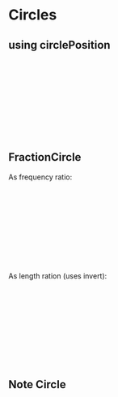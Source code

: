 
# Circles

## using circlePosition

<svg width={240} height={240}>
  <circle
    cx={120}
    cy={120}
    r={100}
    stroke="gray"
    strokeWidth={4}
    fill="none"
  />
  <path
    stroke="gray"
    strokeWidth={4}
    fill="none"
    d={line()(
      ["C", "Eb", "G", "Bb"].map((n) =>
        circlePosition(Note.chroma(n) / 12, 100).map((p) => p + 20)
      )
    )}
  />
  {Array(12)
    .fill(0)
    .map((_, i, a) => {
      const [x, y] = circlePosition(i / a.length, 100)
      const note = Note.fromMidi(i + 60)
      return (
        <>
          <circle
            r={20}
            cx={x + 20}
            cy={y + 20}
            fill={frequencyColor(Note.freq(note))}
          />
          <text x={x + 20} y={y + 25} fill="black" textAnchor="middle">
            {Note.get(note).pc}
            {/* {Note.get(Note.fromMidiSharps(i + 60)).pc} */}
          </text>
        </>
      )
    })}
</svg>

## FractionCircle

As frequency ratio:

<svg width={42} height={42}>
  <FractionCircle top={2} bottom={3} radius={20} cx={20} cy={20} />
</svg>

As length ration (uses invert):

<svg width={42} height={42}>
  <FractionCircle
    top={2}
    bottom={3}
    radius={20}
    cx={20}
    cy={20}
    invert={true}
  />
</svg>

## Note Circle

<svg width={42} height={42}>
  <NoteCircle radius={20} cx={20} cy={20} frequency={440} />
</svg>
